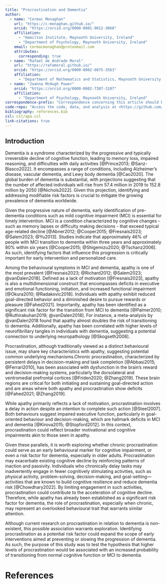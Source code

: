 ```yaml
---
title: "Procrastination and Dementia"
author: 
  - name: "Cormac Monaghan"
    url: "https://c-monaghan.github.io/"
    orcid: "https://orcid.org/0000-0001-9012-3060"
    affiliation:
      - "Hamilton Institute, Maynooth University, Ireland"
      - "Department of Psychology, Maynooth University, Ireland"
    email: cormacmonaghan@protonmail.com
    attributes:
      corresponding: true
  - name: "Rafael de Andrade Moral"
    url: "https://rafamoral.github.io/"
    orcid: "https://orcid.org/0000-0002-0875-3563"
    affiliation:
      - "Department of Mathematics and Statistics, Maynooth University, Ireland"
  - name: "Joanna McHugh Power"
    orcid: "https://orcid.org/0000-0002-7387-3107"
    affiliation: 
      - "Department of Psychology, Maynooth University, Ireland"
correspondence-prefix: "Correspondence concerning this article should be addressed to"
code-repo: "Access the code, data, and analysis at <https://github.com/C-Monaghan/crisp-clam>"
bibliography: references.bib
csl: csl/apa.csl
link-citations: true
---
```


::: {.content-visible when-format="html"}
# Introduction {.hide}
:::

Dementia is a syndrome characterized by the progressive and typically irreversible decline of cognitive function, leading to memory loss, impaired reasoning, and difficulties with daily activities [@Prince2013; @Sanz-Blasco2022]. It encompasses a range of conditions, including Alzheimer's disease, vascular dementia, and Lewy body dementia [@Cao2020]. The global burden of dementia is substantial, with projections suggesting that the number of affected individuals will rise from 57.4 million in 2019 to 152.8 million by 2050 [@Nichols2022]. Given this projection, identifying and addressing modifiable risk factors is crucial to mitigate the growing prevalence of dementia worldwide.

Given the progressive nature of dementia, early identification of pre-dementia conditions such as mild cognitive impairment (MCI) is essential for timely intervention. MCI is a condition characterized by cognitive changes - such as memory lapses or difficulty making decisions - that exceed typical age-related decline [@Abner2012; @Cooper2015; @Fresnais2023; @Salem2023; @Yu2013]. Studies indicate that approximately 46% of people with MCI transition to dementia within three years and approximately 80% within six years [@Cooper2015; @Shigemizu2020; @Tschanz2006]. As such, identifying factors that influence this progression is critically important for early intervention and personalized care.

Among the behavioural symptoms in MCI and dementia, apathy is one of the most prevalent [@Fresnais2023; @Richard2012; @Salem2023; @vanDalen2018]. Defined as a lack of motivation [@Fresnais2023], apathy is also a multidimensional construct that encompasses deficits in executive and emotional functioning, initiation, and increased functional impairment [@Okura2010; @Radakovic2018]. Individuals with apathy exhibit reduced goal-directed behavior and a diminished desire to pursue rewards or pleasure [@Fahed2021]. Importantly, apathy has been identified as a significant risk factor for the transition from MCI to dementia [@Palmer2010; @Ruthirakuhan2019; @vanDalen2018]. For instance, a meta-analysis by @vanDalen2018 found that apathy almost doubles the risk of transitioning to dementia. Additionally, apathy has been correlated with higher levels of neurofibrillary tangles in individuals with dementia, suggesting a potential connection to underlying neuropathology [@Skogseth2008].

Procrastination, although traditionally viewed as a distinct behavioural issue, may share key characteristics with apathy, suggesting potential common underlying mechanisms.Chronic procrastination, characterized by persistent delays in decision-making and task completion [@Abbasi2015; @Ferrari2010], has been associated with dysfunction in the brain's reward and decision-making systems, particularly the dorsolateral and ventromedial prefrontal cortices [@Friden2020; @Zhang2019]. These brain regions are critical for both initiating and sustaining goal-directed action and are areas where both apathy and procrastination show deficits [@Fahed2021; @Zhang2019].

While apathy primarily reflects a lack of motivation, procrastination involves a delay in action despite an intention to complete such action [@Steel2007]. Both behaviours suggest impaired executive function, particularly in goal-oriented behaviour and decision-making, which are hallmark deficits in MCI and dementia [@Kirova2015; @Stopford2012]. In this context, procrastination could reflect broader motivational and cognitive impairments akin to those seen in apathy.

Given these parallels, it is worth exploring whether chronic procrastination could serve as an early behavioural marker for cognitive impairment, or even a risk factor for dementia, especially in older adults. Procrastination may exacerbate existing cognitive decline by reinforcing patterns of inaction and passivity. Individuals who chronically delay tasks may inadvertently engage in fewer cognitively stimulating activities, such as physical activity, problem-solving, decision-making, and goal-setting---activities that are known to build cognitive resilience and reduce dementia risk [@Chowdhary2022]. By limiting engagement in such activities, procrastination could contribute to the acceleration of cognitive decline. Therefore, while apathy has already been established as a significant risk factor for dementia, the role of procrastination, especially when chronic, may represent an overlooked behavioural trait that warrants similar attention.

Although current research on procrastination in relation to dementia is non-existent, this possible association warrants exploration. Identifying procrastination as a potential risk factor could expand the scope of early interventions aimed at preventing or slowing the progression of dementia. As such, the purpose of this study was to test the hypothesis that higher levels of procrastination would be associated with an increased probability of transitioning from normal cognitive function or MCI to dementia.


# References